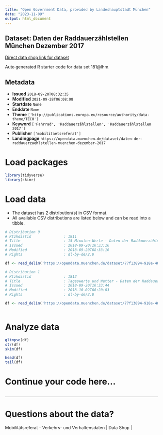 ```yaml
---
title: "Open Government Data, provided by Landeshauptstadt München"
date: "2023-11-09"
output: html_document
---
```


## Dataset: Daten der Raddauerzählstellen München Dezember 2017

[Direct data shop link for dataset](https://opendata.muenchen.de/dataset/daten-der-raddauerzaehlstellen-muenchen-dezember-2017)

Auto generated R starter code for data set 181@lhm.

## Metadata

- **Issued** `2018-09-20T08:32:35`
- **Modified** `2021-09-28T06:08:08`
- **Startdate** `None`
- **Enddate** `None`
- **Theme** `['http://publications.europa.eu/resource/authority/data-theme/TECH']`
- **Keyword** `['Fahrrad', 'Raddauerzählstellen', 'Raddauerzählstellen 2017']`
- **Publisher** `['mobilitaetsreferat']`
- **Landingpage** `https://opendata.muenchen.de/dataset/daten-der-raddauerzaehlstellen-muenchen-dezember-2017`


# Load packages

```r

library(tidyverse)
library(skimr)

```

# Load data

-   The dataset has 2 distribution(s) in CSV format.
-   All available CSV distributions are listed below and can be read into a tibble.

```r

# Distribution 0
# Ktzhdistid               : 1811
# Title                    : 15 Minuten-Werte - Daten der Raddauerzählstellen München Dezember 2017
# Issued                   : 2018-09-20T10:33:16
# Modified                 : 2018-09-20T08:33:16
# Rights                   : dl-by-de/2.0

df <- read_delim('https://opendata.muenchen.de/dataset/77f13894-918e-481b-af7c-c2b3d40105dc/resource/ba1e478b-d736-4e96-9b7d-53c090b95cb1/download/rad20171215min.csv')

# Distribution 1
# Ktzhdistid               : 1812
# Title                    : Tageswerte und Wetter - Daten der Raddauerzählstellen München Dezember 2017
# Issued                   : 2018-09-20T10:33:44
# Modified                 : 2018-10-02T06:20:03
# Rights                   : dl-by-de/2.0

df <- read_delim('https://opendata.muenchen.de/dataset/77f13894-918e-481b-af7c-c2b3d40105dc/resource/9a0a1db6-8273-4b5a-9474-8aefa3a5629f/download/rad201712tage.csv')



```

# Analyze data

```r

glimpse(df)
str(df)
skim(df)

head(df)
tail(df)

```

# Continue your code here...

```r

```

------------------------------------------------------------------------

# Questions about the data?

Mobilitätsreferat - Verkehrs- und Verhaltensdaten | Data Shop | 
